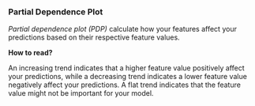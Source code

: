 <div style={{width:"100%"}}>
  <h3 class="c-primary">Partial Dependence Plot</h3>
  <i>Partial dependence plot (PDP)</i> calculate how your features affect your predictions based on their respective feature values.

  <p>
    <b>How to read?</b>
  </p>

  <p>
    An increasing trend indicates that a higher feature value positively affect your predictions, while a decreasing trend indicates a lower feature value negatively affect your predictions. A flat trend indicates that the feature value might not be important for your model.

  </p>
</div>
